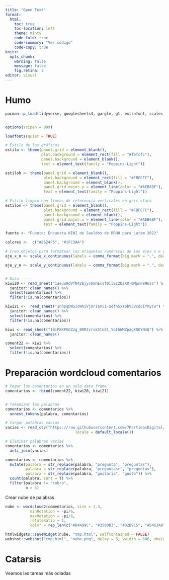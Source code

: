 ```yaml
---
title: "Open Text"
format: 
  html:
    toc: true
    toc-location: left
    theme: minty
    code-fold: true
    code-summary: "Ver código"
    code-copy: true
knitr: 
  opts_chunk: 
    warning: false
    message: false
    fig.retina: 3
editor: visual
---
```


# Humo

```r

pacman::p_load(tidyverse, googlesheets4, gargle, gt, extrafont, scales, ggalt, kableExtra, wordcloud2, tidytext)


options(scipen = 999)

loadfonts(quiet = TRUE)

# Estilo de los gráficos
estilo <- theme(panel.grid = element_blank(),
                plot.background = element_rect(fill = "#fbfcfc"),
                panel.background = element_blank(),
                text = element_text(family = "Poppins-Light"))

estiloh <- theme(panel.grid = element_blank(),
                 plot.background = element_rect(fill = "#FBFCFC"),
                 panel.background = element_blank(),
                 panel.grid.major.y = element_line(color = "#AEB6BF"),
                 text = element_text(family = "Poppins-Light"))

# Estilo limpio con líneas de referencia verticales en gris claro
estilov <- theme(panel.grid = element_blank(),
                 plot.background = element_rect(fill = "#FBFCFC"),
                 panel.background = element_blank(),
                 panel.grid.major.x = element_line(color = "#AEB6BF"),
                 text = element_text(family = "Poppins-Light"))

fuente <- "Fuente: Encuesta KIWI de Sueldos de RRHH para Latam 2022"

colores <-  c("#8624F5", "#1FC3AA")

# Creo objetos para formatear las etiquetas numéricas de los ejes x e y
eje_x_n <- scale_x_continuous(labels = comma_format(big.mark = ".", decimal.mark = ","))

eje_y_n <- scale_y_continuous(labels = comma_format(big.mark = ".", decimal.mark = ","))


# Data -----
kiwi20 <- read_sheet("1aeuu9dVfN42EjyvbmhEcsf0ilSz2DiXU-0MpnF896ss") %>% 
  janitor::clean_names() %>% 
  select(comentarios) %>% 
  filter(!is.na(comentarios))

kiwi21 <-  read_sheet("1nhpqDWuJoWhiVj0rIaV51-SdfnSxTpbV3Vcd3iYmyTw") %>% 
  janitor::clean_names() %>% 
  select(comentarios) %>% 
  filter(!is.na(comentarios))

kiwi <- read_sheet("1BiP8KPGOZzg_BRMJzrvk5tn81_YoIhWMZpagX0OYNmQ") %>% 
  janitor::clean_names()

coment22 <- kiwi %>% 
  select(comentarios) %>% 
  filter(!is.na(comentarios))
```


# Preparación wordcloud comentarios

```r
# Pegar los comentarios en un solo data frame
comentarios <- rbind(coment22, kiwi20, kiwi21)


# Tokenizar las palabras
comentarios <- comentarios %>% 
  unnest_tokens(palabra, comentarios)

# Cargar palabras vacias
vacias <- read_csv("https://raw.githubusercontent.com/7PartidasDigital/AnaText/master/datos/diccionarios/vacias.txt",
                               locale = default_locale())

# Eliminar palabras vacías
comentarios <- comentarios %>% 
  anti_join(vacias)

comentarios <- comentarios %>% 
  mutate(palabra = str_replace(palabra, "pregunta", "preguntas"),
         palabra = str_replace(palabra, "preguntasr", "preguntas"),
         palabra = str_replace(palabra, "gustaría", "gustó")) %>% 
  count(palabra, sort = T) %>% 
  filter(palabra != "cobro",
         n > 5)
```

Crear nube de palabras

```r
nube <- wordcloud2(comentarios, size = 1.3, 
           minRotation = -pi/6, 
           maxRotation = -pi/6, 
           rotateRatio = 1,
           color = rep_len(c("#D4499C", "#3500B3", "#02D9C5", "#5463A8", "#DEF241"),                          nrow(comentarios)))

htmlwidgets::saveWidget(nube, "tmp.html", selfcontained = FALSE)
webshot::webshot("tmp.html", "nube.png", delay = 5, vwidth = 600, vheight = 600)
```

# Catarsis
 
Veamos las tareas más odiadas 